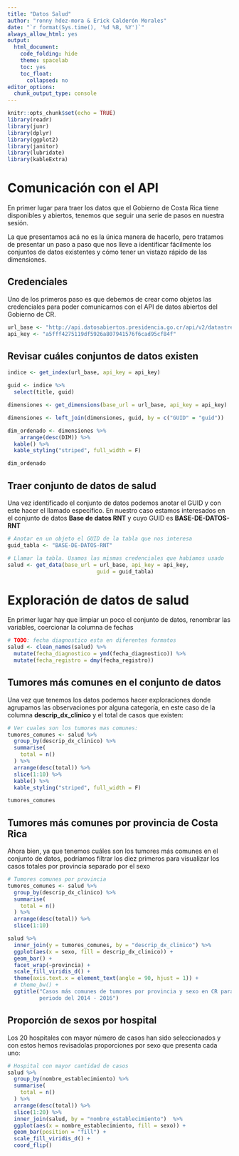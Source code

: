 ```yaml
---
title: "Datos Salud"
author: "ronny hdez-mora & Erick Calderón Morales"
date: "`r format(Sys.time(), '%d %B, %Y')`"
always_allow_html: yes
output:
  html_document:
    code_folding: hide
    theme: spacelab
    toc: yes
    toc_float:
      collapsed: no
editor_options:
  chunk_output_type: console
---
```


```r
knitr::opts_chunk$set(echo = TRUE)
library(readr)
library(junr)
library(dplyr)
library(ggplot2)
library(janitor)
library(lubridate)
library(kableExtra)
```

# Comunicación con el API
En primer lugar para traer los datos que el Gobierno de Costa Rica tiene 
disponibles y abiertos, tenemos que seguir una serie de pasos en nuestra sesión.

La que presentamos acá no es la única manera de hacerlo,  pero tratamos de 
presentar un paso a paso que nos lleve a identificar fácilmente los conjuntos
de datos existentes y cómo tener un vistazo rápido de las dimensiones.

## Credenciales
Uno de los primeros paso es que debemos de crear como objetos las credenciales
para poder comunicarnos con el API de datos abiertos del Gobierno de CR.
```r
url_base <- "http://api.datosabiertos.presidencia.go.cr/api/v2/datastreams/"
api_key <- "a5fff4275119df5926a807941576f6cad95cf84f"

```

## Revisar cuáles conjuntos de datos existen
```r
indice <- get_index(url_base, api_key = api_key)

guid <- indice %>% 
  select(title, guid)

dimensiones <- get_dimensions(base_url = url_base, api_key = api_key)

dimensiones <- left_join(dimensiones, guid, by = c("GUID" = "guid"))

dim_ordenado <- dimensiones %>%
    arrange(desc(DIM)) %>% 
  kable() %>% 
  kable_styling("striped", full_width = F)

dim_ordenado
```

## Traer conjunto de datos de salud
Una vez identificado el conjunto de datos podemos anotar el GUID y con este
hacer el llamado específico. En nuestro caso estamos interesados en el conjunto
de datos **Base de datos RNT** y cuyo GUID es **BASE-DE-DATOS-RNT**
```r
# Anotar en un objeto el GUID de la tabla que nos interesa
guid_tabla <- "BASE-DE-DATOS-RNT"

# Llamar la tabla. Usamos las mismas credenciales que habíamos usado
salud <- get_data(base_url = url_base, api_key = api_key, 
                            guid = guid_tabla)
```

# **Exploración de datos de salud**

En primer lugar hay que limpiar un poco el conjunto de datos, renombrar las
variables, coercionar la columna de fechas
```r
# TODO: fecha diagnostico esta en diferentes formatos
salud <- clean_names(salud) %>% 
  mutate(fecha_diagnostico = ymd(fecha_diagnostico)) %>%
  mutate(fecha_registro = dmy(fecha_registro))
```

## **Tumores más  comunes en el conjunto de datos**
Una vez que tenemos los datos podemos hacer exploraciones donde agrupamos las
observaciones por alguna categoría, en este caso de la columna 
__descrip_dx_clinico__ y el total de casos que existen:
```r
# Ver cuales son los tumores mas comunes:
tumores_comunes <- salud %>% 
  group_by(descrip_dx_clinico) %>% 
  summarise(
    total = n()
  ) %>% 
  arrange(desc(total)) %>% 
  slice(1:10) %>% 
  kable() %>% 
  kable_styling("striped", full_width = F)

tumores_comunes
```

## **Tumores más comunes por provincia de Costa Rica**
Ahora bien, ya que tenemos cuáles son los tumores más comunes en el conjunto
de datos, podríamos filtrar los diez primeros para visualizar los casos
totales por provincia separado por el sexo
```r
# Tumores comunes por provincia
tumores_comunes <- salud %>% 
  group_by(descrip_dx_clinico) %>% 
  summarise(
    total = n()
  ) %>% 
  arrange(desc(total)) %>% 
  slice(1:10)

salud %>% 
  inner_join(y = tumores_comunes, by = "descrip_dx_clinico") %>%
  ggplot(aes(x = sexo, fill = descrip_dx_clinico)) +
  geom_bar() +
  facet_wrap(~provincia) +
  scale_fill_viridis_d() +
  theme(axis.text.x = element_text(angle = 90, hjust = 1)) +
  # theme_bw() +
  ggtitle("Casos más comunes de tumores por provincia y sexo en CR para \n
          periodo del 2014 - 2016")
```

## **Proporción de sexos por hospital**
Los 20 hospitales con mayor número de casos han sido seleccionados y con estos
hemos revisadolas proporciones por sexo que presenta cada uno:

```r
# Hospital con mayor cantidad de casos
salud %>% 
  group_by(nombre_establecimiento) %>% 
  summarise(
    total = n()
  ) %>% 
  arrange(desc(total)) %>% 
  slice(1:20) %>% 
  inner_join(salud, by = "nombre_establecimiento")  %>% 
  ggplot(aes(x = nombre_establecimiento, fill = sexo)) +
  geom_bar(position = "fill") +
  scale_fill_viridis_d() +
  coord_flip()
```















